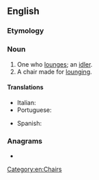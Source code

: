==English==

===Etymology===
{{suffix|lounge|er|lang=en}}

===Noun===
{{en-noun}}

# One who [[lounge]]s; an [[idler]].
# A chair made for [[lounge|lounging]].

====Translations====
{{trans-top|chair}}
* Italian: {{t|it|lettino da spiaggia|m}}
* Portuguese: {{t|pt|espreguiçadeira|f}}
{{trans-mid}}
* Spanish: {{t+|es|tumbona|f}}
{{trans-bottom}}

===Anagrams===
* {{anagrams|en|regulon}}

[[Category:en:Chairs]]